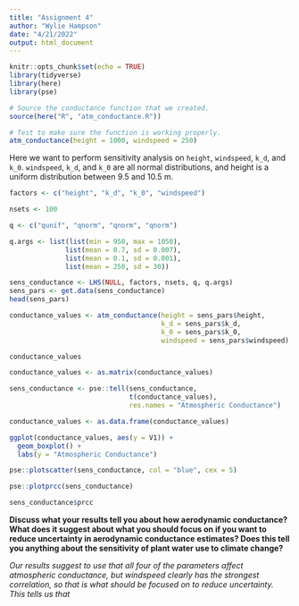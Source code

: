 ```yaml
---
title: "Assignment 4"
author: "Wylie Hampson"
date: "4/21/2022"
output: html_document
---
```


```r
knitr::opts_chunk$set(echo = TRUE)
library(tidyverse)
library(here)
library(pse)
```

```r
# Source the conductance function that we created.
source(here("R", "atm_conductance.R"))
```

```r
# Test to make sure the function is working properly.
atm_conductance(height = 1000, windspeed = 250)
```

Here we want to perform sensitivity analysis on `height`, `windspeed`, `k_d`, and `k_0`. `windspeed`, `k_d`, and `k_0` are all normal distributions, and height is a uniform distribution between 9.5 and 10.5 m. 

```r
factors <- c("height", "k_d", "k_0", "windspeed")

nsets <- 100

q <- c("qunif", "qnorm", "qnorm", "qnorm")

q.args <- list(list(min = 950, max = 1050), 
              list(mean = 0.7, sd = 0.007),
              list(mean = 0.1, sd = 0.001),
              list(mean = 250, sd = 30))

```

```r
sens_conductance <- LHS(NULL, factors, nsets, q, q.args)
sens_pars <- get.data(sens_conductance)
head(sens_pars)
```

```r
conductance_values <- atm_conductance(height = sens_pars$height, 
                                      k_d = sens_pars$k_d,
                                      k_0 = sens_pars$k_0,
                                      windspeed = sens_pars$windspeed)

conductance_values
```

```r
conductance_values <- as.matrix(conductance_values)

sens_conductance <- pse::tell(sens_conductance, 
                              t(conductance_values),
                              res.names = "Atmospheric Conductance")
```

```r
conductance_values <- as.data.frame(conductance_values)

ggplot(conductance_values, aes(y = V1)) + 
  geom_boxplot() +
  labs(y = "Atmospheric Conductance")
```

```r
pse::plotscatter(sens_conductance, col = "blue", cex = 5)
```

```r
pse::plotprcc(sens_conductance)
```

```r
sens_conductance$prcc
```

**Discuss what your results tell you about how aerodynamic conductance? What does it suggest about what you should focus on if you want to reduce uncertainty in aerodynamic conductance estimates? Does this tell you anything about the sensitivity of plant water use to climate change?**

*Our results suggest to use that all four of the parameters affect atmospheric conductance, but windspeed clearly has the strongest correlation, so that is what should be focused on to reduce uncertainty. This tells us that *


